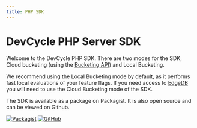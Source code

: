 ```yaml
---
title: PHP SDK
---
```



# DevCycle PHP Server SDK

Welcome to the DevCycle PHP SDK. There are two modes for the SDK, Cloud bucketing (using the
[Bucketing API](https://docs.devcycle.com/bucketing-api/)) and Local Bucketing.

We recommend using the Local Bucketing mode by default, as it performs fast local evaluations of your feature flags. If
you need access to [EdgeDB](https://docs.devcycle.com/extras/edgedb) you will need to use the Cloud Bucketing mode of
the SDK.

<CustomDocCardList items={useCurrentSidebarCategory().items} columnWidth={4} />

The SDK is available as a package on Packagist. It is also open source and can be viewed on Github.

[![Packagist](https://badgen.net/packagist/v/devcycle/php-server-sdk/latest)](https://packagist.org/packages/devcycle/php-server-sdk)
[![GitHub](https://img.shields.io/github/stars/devcyclehq/php-server-sdk.svg?style=social&label=Star&maxAge=2592000)](https://github.com/DevCycleHQ/php-server-sdk)
